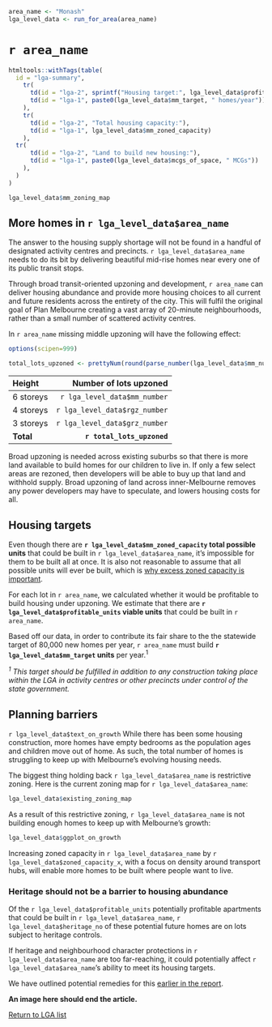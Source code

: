 ```r
area_name <- "Monash"
lga_level_data <- run_for_area(area_name)

```
# `r area_name`

```r
htmltools::withTags(table(
  id = "lga-summary",
    tr(
      td(id = "lga-2", sprintf("Housing target:", lga_level_data$profitable_units)),
      td(id = "lga-1", paste0(lga_level_data$mm_target, " homes/year"))
    ),
    tr(
      td(id = "lga-2", "Total housing capacity:"),
      td(id = "lga-1", lga_level_data$mm_zoned_capacity)
    ),
  tr(
      td(id = "lga-2", "Land to build new housing:"),
      td(id = "lga-1", paste0(lga_level_data$mcgs_of_space, " MCGs"))
    ),
  )
)

```

```r
lga_level_data$mm_zoning_map
```


## More homes in `r lga_level_data$area_name`  

The answer to the housing supply shortage will not be found in a handful of designated activity centres and precincts. `r lga_level_data$area_name` needs to do its bit by delivering beautiful mid-rise homes near every one of its public transit stops. 

Through broad transit-oriented upzoning and development, `r area_name` can deliver housing abundance and provide more housing choices to all current and future residents across the entirety of the city. This will fulfil the original goal of Plan Melbourne creating a vast array of 20-minute neighbourhoods, rather than a small number of scattered activity centres.

In `r area_name` missing middle upzoning will have the following effect:

```r
options(scipen=999)

total_lots_upzoned <- prettyNum(round(parse_number(lga_level_data$mm_number) + parse_number(lga_level_data$rgz_number) + parse_number(lga_level_data$grz_number)), big.mark = ",")

```

| Height      	|  Number of lots upzoned	|
|:-------------------------	|---:	|
| 6 storeys 	|  `r lga_level_data$mm_number`  	|
| 4 storeys  	|  `r lga_level_data$rgz_number` 	|
| 3 storeys  	|  `r lga_level_data$grz_number`	|
| **Total** | **`r total_lots_upzoned`**  	|

Broad upzoning is needed across existing suburbs so that there is more land available to build homes for our children to live in. If only a few select areas are rezoned, then developers will be able to buy up that land and withhold supply. Broad upzoning of land across inner-Melbourne removes any power developers may have to speculate, and lowers housing costs for all.


## Housing targets

Even though there are __`r lga_level_data$mm_zoned_capacity` total possible units__ that could be built in `r lga_level_data$area_name`, it's impossible for them to be built all at once. It is also not reasonable to assume that all possible units will ever be built, which is [why excess zoned capacity is important](upzoning-for-all.html#creating-excess-zoned-capacity). 

For each lot in `r area_name`, we calculated whether it would be profitable to build housing under upzoning. We estimate that there are __`r lga_level_data$profitable_units` viable units__ that could be built in `r area_name`. 

Based off our data, in order to contribute its fair share to the the statewide target of 80,000 new homes per year, `r area_name` must build  **`r lga_level_data$mm_target` units** per year.^1^ 

*^1^ This target should be fulfilled in addition to any construction taking place within the LGA in activity centres or other precincts under control of the state government.*


## Planning barriers

`r lga_level_data$text_on_growth` While there has been some housing construction, more homes have empty bedrooms as the population ages and children move out of home. As such, the total number of homes is struggling to keep up with Melbourne's evolving housing needs. 

The biggest thing holding back `r lga_level_data$area_name` is restrictive zoning. Here is the current zoning map for `r lga_level_data$area_name`:

```r
lga_level_data$existing_zoning_map

```

As a result of this restrictive zoning, `r lga_level_data$area_name` is not building enough homes to keep up with Melbourne's growth:

```r
lga_level_data$ggplot_on_growth
```


Increasing zoned capacity in `r lga_level_data$area_name` by `r lga_level_data$zoned_capacity_x`, with a focus on density around transport hubs, will enable more homes to be built where people want to live.

### Heritage should not be a barrier to housing abundance

Of the `r lga_level_data$profitable_units` potentially profitable apartments that could be built in `r lga_level_data$area_name`, `r lga_level_data$heritage_no` of these potential future homes are on lots subject to heritage controls. 

If heritage and neighbourhood character protections in `r lga_level_data$area_name` are too far-reaching, it could potentially affect `r lga_level_data$area_name`'s ability to meet its housing targets. 

We have outlined potential remedies for this [earlier in the report](housing-targets-that-work.html#due-to-existing-development-controls-and-overlays).

**An image here should end the article.**

[Return to LGA list](housing-targets-2024-25.html)